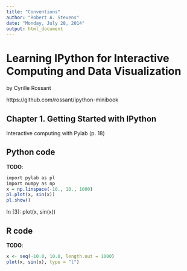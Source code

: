 ```yaml
---
title: "Conventions"
author: "Robert A. Stevens"
date: "Monday, July 28, 2014"
output: html_document
---
```


# Learning IPython for Interactive Computing and Data Visualization

by Cyrille Rossant

https://github.com/rossant/ipython-minibook

## Chapter 1. Getting Started with IPython

Interactive computing with Pylab (p. 18)

## Python code

**TODO**:  

```r
import pylab as pl
import numpy as np
x = np.linspace(-10., 10., 1000)
pl.plot(x, sin(x))
pl.show()
```


In [3]: plot(x, sin(x))

## R code

**TODO**:  

```r
x <- seq(-10.0, 10.0, length.out = 1000)
plot(x, sin(x), type = "l")
```

